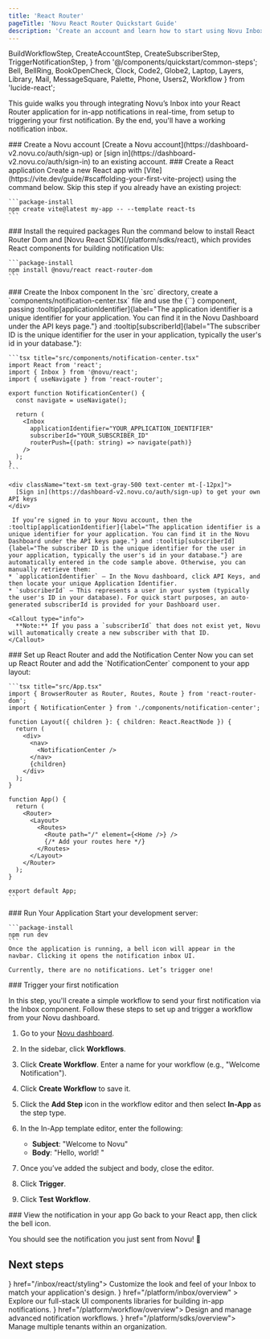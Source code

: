 ```yaml
---
title: 'React Router'
pageTitle: 'Novu React Router Quickstart Guide'
description: 'Create an account and learn how to start using Novu Inbox Notification in your application.'
---
```


  BuildWorkflowStep,
  CreateAccountStep,
  CreateSubscriberStep,
  TriggerNotificationStep,
} from '@/components/quickstart/common-steps';
  Bell,
  BellRing,
  BookOpenCheck,
  Clock,
  Code2,
  Globe2,
  Laptop,
  Layers,
  Library,
  Mail,
  MessageSquare,
  Palette,
  Phone,
  Users2,
  Workflow
} from 'lucide-react';

This guide walks you through integrating Novu’s Inbox into your React Router application for in-app notifications in real-time, from setup to triggering your first notification. By the end, you'll have a working notification inbox.

<Steps>
  <Step>
  ### Create a Novu account
    [Create a Novu account](https://dashboard-v2.novu.co/auth/sign-up) or [sign in](https://dashboard-v2.novu.co/auth/sign-in) to an existing account.
  </Step>

  <Step>
  ### Create a React application
    Create a new React app with [Vite](https://vite.dev/guide/#scaffolding-your-first-vite-project) using the command below. Skip this step if you already have an existing project:

    ```package-install
    npm create vite@latest my-app -- --template react-ts
    ```

  </Step>

  <Step>
  ### Install the required packages
  Run the command below to install React Router Dom and [Novu React SDK](/platform/sdks/react), which provides React components for building notification UIs:

    ```package-install
    npm install @novu/react react-router-dom
    ```

  </Step>

  <Step>
  ### Create the Inbox component
  In the `src` directory, create a `components/notification-center.tsx` file and use the <Method href="/platform/inbox/react/components/inbox">{`<Inbox />`}</Method> component, passing :tooltip[applicationIdentifier]{label="The application identifier is a unique identifier for your application. You can find it in the Novu Dashboard under the API keys page."} and :tooltip[subscriberId]{label="The subscriber ID is the unique identifier for the user in your application, typically the user's id in your database."}:

    ```tsx title="src/components/notification-center.tsx"
    import React from 'react';
    import { Inbox } from '@novu/react';
    import { useNavigate } from 'react-router';

    export function NotificationCenter() {
      const navigate = useNavigate();

      return (
        <Inbox
          applicationIdentifier="YOUR_APPLICATION_IDENTIFIER"
          subscriberId="YOUR_SUBSCRIBER_ID"
          routerPush={(path: string) => navigate(path)}
        />
      );
    }
    ```

    <div className="text-sm text-gray-500 text-center mt-[-12px]">
      [Sign in](https://dashboard-v2.novu.co/auth/sign-up) to get your own API keys
    </div>

     If you’re signed in to your Novu account, then the :tooltip[applicationIdentifier]{label="The application identifier is a unique identifier for your application. You can find it in the Novu Dashboard under the API keys page."} and :tooltip[subscriberId]{label="The subscriber ID is the unique identifier for the user in your application, typically the user's id in your database."} are automatically entered in the code sample above. Otherwise, you can manually retrieve them:
    * `applicationIdentifier` – In the Novu dashboard, click API Keys, and then locate your unique Application Identifier.
    * `subscriberId` – This represents a user in your system (typically the user's ID in your database). For quick start purposes, an auto-generated subscriberId is provided for your Dashboard user.

    <Callout type="info">
      **Note:** If you pass a `subscriberId` that does not exist yet, Novu will automatically create a new subscriber with that ID.
    </Callout>

  </Step>

  <Step>
  ### Set up React Router and add the Notification Center
    Now you can set up React Router and add the `NotificationCenter` component to your app layout:
    
    ```tsx title="src/App.tsx"
    import { BrowserRouter as Router, Routes, Route } from 'react-router-dom';
    import { NotificationCenter } from './components/notification-center';

    function Layout({ children }: { children: React.ReactNode }) {
      return (
        <div>
          <nav>
            <NotificationCenter />
          </nav>
          {children}
        </div>
      );
    }

    function App() {
      return (
        <Router>
          <Layout>
            <Routes>
              <Route path="/" element={<Home />} />
              {/* Add your routes here */}
            </Routes>
          </Layout>
        </Router>
      );
    }

    export default App;
    ```

  </Step>

  <Step>
  ### Run Your Application
    Start your development server:

    ```package-install
    npm run dev
    ```
    Once the application is running, a bell icon will appear in the navbar. Clicking it opens the notification inbox UI.

    Currently, there are no notifications. Let’s trigger one!

  </Step>

  <Step>
  ### Trigger your first notification

In this step, you'll create a simple workflow to send your first notification via the Inbox component. Follow these steps to set up and trigger a workflow from your Novu dashboard.

1. Go to your [Novu dashboard](https://dashboard-v2.novu.co/auth/sign-in).
2. In the sidebar, click **Workflows**.
3. Click **Create Workflow**. Enter a name for your workflow (e.g., "Welcome Notification").
4. Click **Create Workflow** to save it.
5. Click the **Add Step** icon in the workflow editor and then select **In-App** as the step type.
6. In the In-App template editor, enter the following:

   - **Subject**: "Welcome to Novu"
   - **Body**: "Hello, world! "

7. Once you’ve added the subject and body, close the editor.
8. Click **Trigger**.
9. Click **Test Workflow**.

  </Step>

<Step>
###  View the notification in your app
Go back to your React app, then click the bell icon.

You should see the notification you just sent from Novu! 🎉

</Step>

</Steps>

## Next steps

<Cards cols={2}>
  <Card title="Styling" icon={<Palette />} href="/inbox/react/styling">
    Customize the look and feel of your Inbox to match your application's design.
  </Card>
  <Card
    title="Inbox and preferences UI components"
    icon={<Library />}
    href="/platform/inbox/overview"
  >
    Explore our full-stack UI components libraries for building in-app notifications.
  </Card>
  <Card title="Build Workflow" icon={<Workflow />} href="/platform/workflow/overview">
     Design and manage advanced notification workflows.
  </Card>
  <Card title="SDKs" icon={<Code2 />} href="/platform/sdks/overview">
    Manage multiple tenants within an organization.
  </Card>
</Cards>
